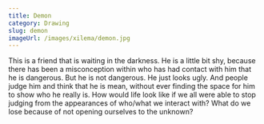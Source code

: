 ```yaml
---
title: Demon
category: Drawing
slug: demon
imageUrl: /images/xilema/demon.jpg
---
```


This is a friend that is waiting in the darkness. He is a little bit shy, because there has been a misconception within who has had contact with him that he is dangerous. But he is not dangerous. He just looks ugly. And people judge him and think that he is mean, without ever finding the space for him to show who he really is. How would life look like if we all were able to stop judging from the appearances of who/what we interact with? What do we lose because of not opening ourselves to the unknown?
